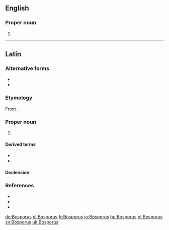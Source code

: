 {{also|bosporus}}
==English==

===Proper noun===
{{en-proper noun|head=the Bosporus}}

# {{alternative spelling of|Bosphorus|lang=en}}

----

==Latin==

===Alternative forms===
* {{l|la|Bosphorus}}
* {{l|la|Bosforus}}

===Etymology===
From {{der|la|grc|Βόσπορος}}.

===Proper noun===
{{la-proper noun|Bosporus|Bosporī|m|second}}

# {{non-gloss definition|Any of multiple [[strait]]s, chiefly the one known as the {{l|en|Bosphorus}} in English.}}

====Derived terms====
* {{l|la|Bosporus Cimmerius}}
* {{l|la|Bosporus Thracius}}

====Declension====
{{la-decl-2nd|Bospor|num=sg}}

===References===
* {{R:L&S}}
* {{R:Elementary Lewis}}
* {{R:Gaffiot}}

[[de:Bosporus]]
[[el:Bosporus]]
[[fr:Bosporus]]
[[io:Bosporus]]
[[hu:Bosporus]]
[[pl:Bosporus]]
[[sv:Bosporus]]
[[uk:Bosporus]]